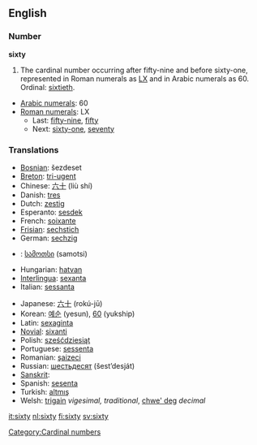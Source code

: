 ==English==

===Number===
'''sixty'''

# The cardinal number occurring after fifty-nine and before sixty-one, represented in Roman numerals as [[LX]] and in Arabic numerals as 60. Ordinal: [[sixtieth]].
*[[w:Arabic numerals|Arabic numerals]]: 60
*[[w:Roman numerals|Roman numerals]]: LX
**Last: [[fifty-nine]], [[fifty]]
**Next: [[sixty-one]], [[seventy]]

===Translations===
{{top}}
*[[Bosnian]]: šezdeset
*[[Breton]]: [[tri-ugent]]
*Chinese: [[六十]] (liù shí)
*Danish: [[tres#Danish|tres]]
*Dutch: [[zestig]] {{f}}
*Esperanto: [[sesdek]]
*French: [[soixante]] {{m}}
*[[Frisian]]: [[sechstich]]
*German: [[sechzig]] {{f}}
*{{ka}}: [[სამოთსი]] (samotsi)
*Hungarian: [[hatvan]]
*[[Interlingua]]: [[sexanta]]
*Italian: [[sessanta]]
{{mid}}
*Japanese: [[六十]] (rokú-jū)
*Korean: [[예순]] (yesun), [[60]] (yukship)
*Latin: [[sexaginta]]
*[[Novial]]: [[sixanti]]
*Polish: [[sześćdziesiąt]]
*Portuguese: [[sessenta]]
*Romanian: [[şaizeci]]
*Russian: [[шестьдесят]] (šest’desját)
*[[Sanskrit]]: {{Unicode|[[ṣaṣṭi]]}}
*Spanish: [[sesenta]] 
*Turkish: [[altmış]]
*Welsh: [[trigain]] ''vigesimal, traditional'', [[chwe' deg]] ''decimal''
{{bottom}}

[[Category:Cardinal numbers]]

[[it:sixty]]
[[nl:sixty]]
[[fi:sixty]]
[[sv:sixty]]